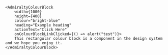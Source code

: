 ```tsx
<AdmiraltyColourBlock
    width={1000}
    height={400}
    colour="bright-blue"
    heading="Example heading"
    actionText="Click Here"
    onColourBlockLinkClicked={() => alert("test")}>
    This rectangular colour block is a component in the design system and we hope you enjoy it.
</AdmiraltyColourBlock>
```
